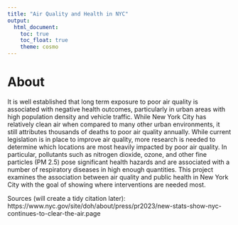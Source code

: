 ```yaml
---
title: "Air Quality and Health in NYC"
output: 
  html_document:
    toc: true
    toc_float: true
    theme: cosmo
---
```



# About

It is well established that long term exposure to poor air quality is associated with negative health outcomes, particularly in urban areas with high population density and vehicle traffic. While New York City has relatively clean air when compared to many other urban environments, it still attributes thousands of deaths to poor air quality annually. While current legislation is in place to improve air quality, more research is needed to determine which locations are most heavily impacted by poor air quality. In particular, pollutants such as nitrogen dioxide, ozone, and other fine particles (PM 2.5) pose significant health hazards and are associated with a number of respiratory diseases in high enough quantities. This project examines the association between air quality and public health in New York City with the goal of showing where interventions are needed most.


Sources (will create a tidy citation later): 
https://www.nyc.gov/site/doh/about/press/pr2023/new-stats-show-nyc-continues-to-clear-the-air.page
